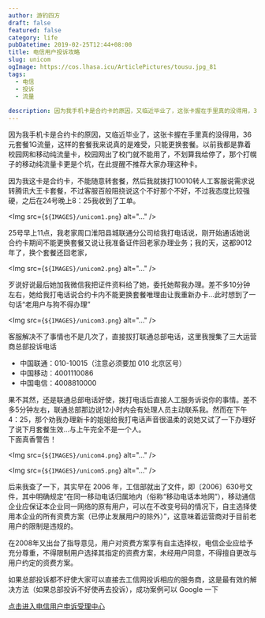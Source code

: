 ```yaml
---
author: 游钓四方
draft: false
featured: false
category: life
pubDatetime: 2019-02-25T12:44+08:00
title: 电信用户投诉攻略
slug: unicom
ogImage: https://cos.lhasa.icu/ArticlePictures/tousu.jpg_81
tags:
  - 电信
  - 投诉
  - 流量
  
description: 因为我手机卡是合约卡的原因，又临近毕业了，这张卡握在手里真的没得用，36元套餐1G流量，这样的套餐我来说真的是难受...
---
```



因为我手机卡是合约卡的原因，又临近毕业了，这张卡握在手里真的没得用，36元套餐1G流量，这样的套餐我来说真的是难受，只能更换套餐。以前我都是靠着校园网和移动纯流量卡，校园网出了校门就不能用了，不划算我给停了，那个打幌子的移动纯流量卡更是个坑，在此提醒不推荐大家办理这种卡。  

因为我这卡是合约卡，不能随意转套餐，然后我就拨打10010转人工客服说需求说转腾讯大王卡套餐，不过客服百般阻挠说这个不好那个不好，不过我态度比较强硬，之后在24号晚上8：25我收到了工单。

<Img src={`${IMAGES}/unicom1.png`} alt="..." />

25号早上11点，我老家周口淮阳县城联通分公司给我打电话说，刚开始通话她说合约卡期间不能更换套餐又说让我准备证件回老家办理业务；我的天，这都9012年了，换个套餐还回老家，

<Img src={`${IMAGES}/unicom2.png`} alt="..." />

歹说好说最后她加我微信我把证件资料给了她，委托她帮我办理。差不多10分钟左右，她给我打电话说合约卡内不能更换套餐唯理由让我重新办卡...此时想到了一句话“老用户与狗不得办理”

<Img src={`${IMAGES}/unicom3.png`} alt="..." />

客服解决不了事情也不是几次了，直接拔打联通总部电话，这里我搜集了三大运营商总部投诉电话  
 * 中国联通：010-10015（注意必须要加 010 北京区号）
 * 中国移动：4001110086
 * 中国电信：4008810000  

果不其然，还是联通总部电话好使，拨打电话后直接人工服务诉说你的事情。差不多5分钟左右，联通总部那边说12小时内会有处理人员主动联系我。然而在下午4：25，那个劝我办理新卡的姐姐给我打电话声音很温柔的说她又试了一下办理好了说下月套餐生效...与上午完全不是一个人。  
下面真香警告！

<Img src={`${IMAGES}/unicom4.png`} alt="..." />

<Img src={`${IMAGES}/unicom5.png`} alt="..." />

后来我查了一下，其实早在 2006 年，工信部就出了文件，即〔2006〕630号文件，其中明确规定“在同一移动电话归属地内（俗称“移动电话本地网”），移动通信企业应保证本企业同一网络的原有用户，可以在不改变号码的情况下，自主选择使用本企业的所有资费方案（已停止发展用户的除外）”，这意味着运营商对于目前老用户的限制是违规的。

在2008年又出台了指导意见，用户对资费方案享有自主选择权，电信企业应给予充分尊重，不得限制用户选择其指定的资费方案，未经用户同意，不得擅自更改与用户约定的资费方案。

如果总部投诉都不好使大家可以直接去工信网投诉相应的服务商，这是最有效的解决方法（如果总部投诉不好使再去投诉），成功案例可以 Google 一下

[点击进入电信用户申诉受理中心][1]

[1]: https://www.chinatcc.gov.cn/cms/shensus
